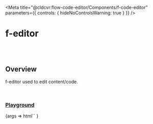 
<Meta
	title="@cldcvr:flow-code-editor/Components/f-code-editor"
	parameters={{
		controls: { hideNoControlsWarning: true }
	}}
/>

# f-editor

<br />
<br />

## Overview

<f-divider></f-divider>

f-editor used to edit content/code.

<br />

### [Playground](/story/components-f-editor--playground)

<Canvas>
	<Story
		name="Playground"
		argTypes={{
			code: { control: "text" },
			language: {
				control: "select",
				options: [
					"scala",
					"python",
					"json",
					"css",
					"scss",
					"less",
					"html",
					"javascript",
					"typescript"
				]
			}
		}}
		args={{
			code: `object ScalaExample{  
    def main(args:Array[String]){  
        println "Hello Scala"  
    }  
}  `,
			language: "scala"
		}}
	>
		{args =>
			html`<f-div direction="column" padding="x-large" height="100%"
				><f-code-editor .code=${args.code} .language=${args.language}></f-code-editor
			></f-div>`
		}
	</Story>
</Canvas>

<br />
